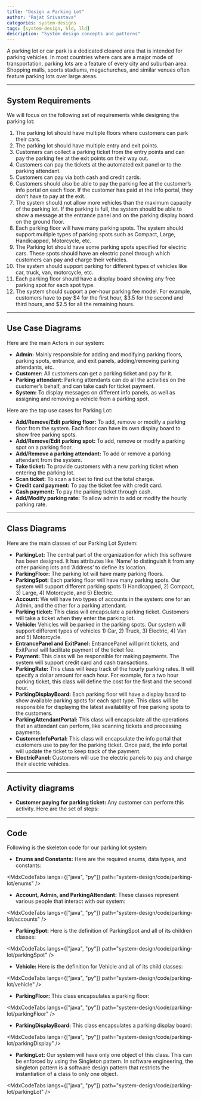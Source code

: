 ```yaml
---
title: "Design a Parking Lot"
author: "Rajat Srivastava"
categories: system-designs
tags: [system-design, hld, lld]
description: "System design concepts and patterns"
---
```


A parking lot or car park is a dedicated cleared area that is intended for parking vehicles. In most countries where cars are a major mode of transportation, parking lots are a feature of every city and suburban area. Shopping malls, sports stadiums, megachurches, and similar venues often feature parking lots over large areas.

---
## System Requirements
We will focus on the following set of requirements while designing the parking lot:
1. The parking lot should have multiple floors where customers can park their cars.
2. The parking lot should have multiple entry and exit points.
3. Customers can collect a parking ticket from the entry points and can pay the parking fee at the exit points on their way out.
4. Customers can pay the tickets at the automated exit panel or to the parking attendant.
5. Customers can pay via both cash and credit cards.
6. Customers should also be able to pay the parking fee at the customer’s info portal on each floor. If the customer has paid at the info portal, they don’t have to pay at the exit.
7. The system should not allow more vehicles than the maximum capacity of the parking lot. If the parking is full, the system should be able to show a message at the entrance panel and on the parking display board on the ground floor.
8. Each parking floor will have many parking spots. The system should support multiple types of parking spots such as Compact, Large, Handicapped, Motorcycle, etc.
9. The Parking lot should have some parking spots specified for electric cars. These spots should have an electric panel through which customers can pay and charge their vehicles.
10. The system should support parking for different types of vehicles like car, truck, van, motorcycle, etc.
11. Each parking floor should have a display board showing any free parking spot for each spot type.
12. The system should support a per-hour parking fee model. For example, customers have to pay $4 for the first hour, $3.5 for the second and third hours, and $2.5 for all the remaining hours.

---
## Use Case Diagrams
Here are the main Actors in our system:

- **Admin:** Mainly responsible for adding and modifying parking floors, parking spots, entrance, and exit panels, adding/removing parking attendants, etc.
- **Customer:** All customers can get a parking ticket and pay for it.
- **Parking attendant:** Parking attendants can do all the activities on the customer’s behalf, and can take cash for ticket payment.
- **System:** To display messages on different info panels, as well as assigning and removing a vehicle from a parking spot.

Here are the top use cases for Parking Lot:

- **Add/Remove/Edit parking floor:** To add, remove or modify a parking floor from the system. Each floor can have its own display board to show free parking spots.
- **Add/Remove/Edit parking spot:** To add, remove or modify a parking spot on a parking floor.
- **Add/Remove a parking attendant:** To add or remove a parking attendant from the system.
- **Take ticket:** To provide customers with a new parking ticket when entering the parking lot.
- **Scan ticket:** To scan a ticket to find out the total charge.
- **Credit card payment:** To pay the ticket fee with credit card.
- **Cash payment:** To pay the parking ticket through cash.
- **Add/Modify parking rate:** To allow admin to add or modify the hourly parking rate.

<MdxImage 
  src="design/parking-lot/use-case.svg" 
  alt="Usecase Diagram for Parking Lot"
/>

---
## Class Diagrams
Here are the main classes of our Parking Lot System:

- **ParkingLot:** The central part of the organization for which this software has been designed. It has attributes like ‘Name’ to distinguish it from any other parking lots and ‘Address’ to define its location.
- **ParkingFloor:** The parking lot will have many parking floors.
- **ParkingSpot:** Each parking floor will have many parking spots. Our system will support different parking spots 1) Handicapped, 2) Compact, 3) Large, 4) Motorcycle, and 5) Electric.
- **Account:** We will have two types of accounts in the system: one for an Admin, and the other for a parking attendant.
- **Parking ticket:** This class will encapsulate a parking ticket. Customers will take a ticket when they enter the parking lot.
- **Vehicle:** Vehicles will be parked in the parking spots. Our system will support different types of vehicles 1) Car, 2) Truck, 3) Electric, 4) Van and 5) Motorcycle.
- **EntrancePanel and ExitPanel:** EntrancePanel will print tickets, and ExitPanel will facilitate payment of the ticket fee.
- **Payment:** This class will be responsible for making payments. The system will support credit card and cash transactions.
- **ParkingRate:** This class will keep track of the hourly parking rates. It will specify a dollar amount for each hour. For example, for a two hour parking ticket, this class will define the cost for the first and the second hour.
- **ParkingDisplayBoard:** Each parking floor will have a display board to show available parking spots for each spot type. This class will be responsible for displaying the latest availability of free parking spots to the customers.
- **ParkingAttendantPortal:** This class will encapsulate all the operations that an attendant can perform, like scanning tickets and processing payments.
- **CustomerInfoPortal:** This class will encapsulate the info portal that customers use to pay for the parking ticket. Once paid, the info portal will update the ticket to keep track of the payment.
- **ElectricPanel:** Customers will use the electric panels to pay and charge their electric vehicles.

<MdxImage 
  src="design/parking-lot/class-diagram.png" 
  alt="Class Diagram for Parking Lot"
/>

<MdxImage 
  src="design/concepts/uml.svg" 
  alt="Uml"
/>

---
## Activity diagrams

- **Customer paying for parking ticket:** Any customer can perform this activity. Here are the set of steps:

<MdxImage 
  src="design/parking-lot/activity-payout.svg" 
  alt="Activity Diagram for Parking Lot"
/>

---
## Code
Following is the skeleton code for our parking lot system:

- **Enums and Constants:** Here are the required enums, data types, and constants:

<MdxCodeTabs
  langs={["java", "py"]}
  path="system-design/code/parking-lot/enums"
/>

- **Account, Admin, and ParkingAttendant:** These classes represent various people that interact with our system:

<MdxCodeTabs
  langs={["java", "py"]}
  path="system-design/code/parking-lot/accounts"
/>

- **ParkingSpot:** Here is the definition of ParkingSpot and all of its children classes:

<MdxCodeTabs
  langs={["java", "py"]}
  path="system-design/code/parking-lot/parkingSpot"
/>

- **Vehicle:** Here is the definition for Vehicle and all of its child classes:

<MdxCodeTabs
  langs={["java", "py"]}
  path="system-design/code/parking-lot/vehicle"
/>

- **ParkingFloor:** This class encapsulates a parking floor:

<MdxCodeTabs
  langs={["java", "py"]}
  path="system-design/code/parking-lot/parkingFloor"
/>

- **ParkingDisplayBoard:** This class encapsulates a parking display board:

<MdxCodeTabs
  langs={["java", "py"]}
  path="system-design/code/parking-lot/parkingDisplay"
/>

- **ParkingLot:** Our system will have only one object of this class. This can be enforced by using the <MdxLink href="https://en.wikipedia.org/wiki/Singleton_pattern">Singleton</MdxLink> pattern. In software engineering, the singleton pattern is a software design pattern that restricts the instantiation of a class to only one object.

<MdxCodeTabs
  langs={["java", "py"]}
  path="system-design/code/parking-lot/parkingLot"
/>